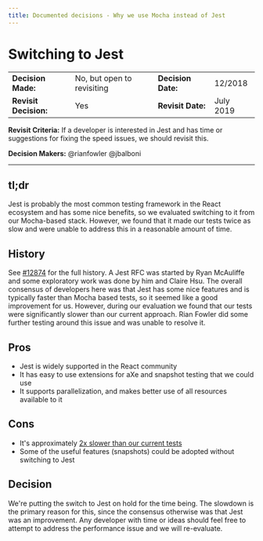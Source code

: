 ```yaml
---
title: Documented decisions - Why we use Mocha instead of Jest
---
```


# Switching to Jest

|                       |                            |                    |           |
| --------------------- | -------------------------- | ------------------ | --------- |
| **Decision Made:**    | No, but open to revisiting | **Decision Date:** | 12/2018   |
| **Revisit Decision:** | Yes                        | **Revisit Date:**  | July 2019 |

**Revisit Criteria:** If a developer is interested in Jest and has time or suggestions for fixing the speed issues, we should revisit this.

**Decision Makers:** @rianfowler @jbalboni

---

## tl;dr

Jest is probably the most common testing framework in the React ecosystem and has some nice benefits, so we evaluated switching to it from our Mocha-based stack. However, we found that it made our tests twice as slow and were unable to address this in a reasonable amount of time.

## History

See [#12874](https://github.com/department-of-veterans-affairs/vets.gov-team/issues/12874) for the full history. A Jest RFC was started by Ryan McAuliffe and some exploratory work was done by him and Claire Hsu. The overall consensus of developers here was that Jest has some nice features and is typically faster than Mocha based tests, so it seemed like a good improvement for us. However, during our evaluation we found that our tests were significantly slower than our current approach. Rian Fowler did some further testing around this issue and was unable to resolve it.

## Pros

- Jest is widely supported in the React community
- It has easy to use extensions for aXe and snapshot testing that we could use
- It supports parallelization, and makes better use of all resources available to it

## Cons

- It's approximately [2x slower than our current tests](https://github.com/department-of-veterans-affairs/vets.gov-team/issues/12874#issuecomment-448280502)
- Some of the useful features (snapshots) could be adopted without switching to Jest

## Decision

We're putting the switch to Jest on hold for the time being. The slowdown is the primary reason for this, since the consensus otherwise was that Jest was an improvement. Any developer with time or ideas should feel free to attempt to address the performance issue and we will re-evaluate.
